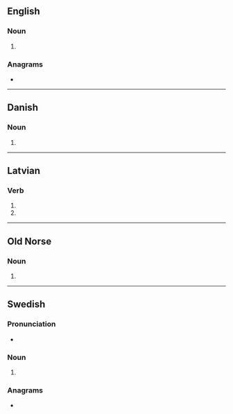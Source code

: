 {{also|bürs|Bürs}}
==English==

===Noun===
{{head|en|noun form}}

# {{plural of|en|bur}}

===Anagrams===
* {{anagrams|en|a=brsu|Brus|brus|rubs|srub|urbs}}

----

==Danish==

===Noun===
{{head|da|noun form|g=n}}

# {{inflection of|da|bur||indef|gen|s}}

----

==Latvian==

===Verb===
{{head|lv|verb form}}

# {{lv-inflection of|burt|3rd|s|fut|ind|v}}
# {{lv-inflection of|burt|3rd|p|fut|ind|v}}

----

==Old Norse==

===Noun===
{{head|non|noun form}}

# {{inflection of|non|burr||gen|s}}

----

==Swedish==

===Pronunciation===
* {{rhymes|sv|ʉːʂ}}

===Noun===
{{head|sv|noun form}}

# {{sv-noun-form-indef-gen|bur}}

===Anagrams===
* {{anagrams|sv|a=brsu|brus}}